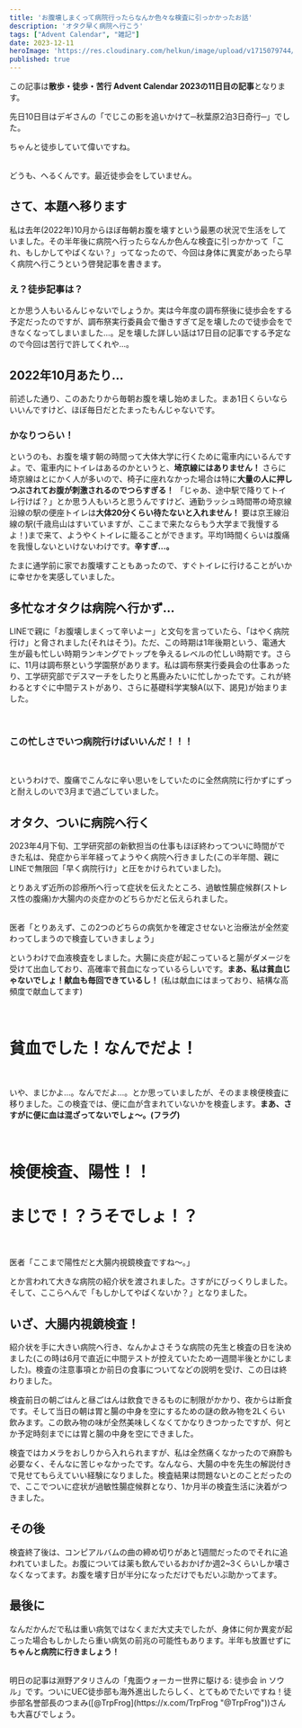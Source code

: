 ```yaml
---
title: 'お腹壊しまくって病院行ったらなんか色々な検査に引っかかったお話'
description: 'オタク早く病院へ行こう'
tags: ["Advent Calendar", "雑記"]
date: 2023-12-11
heroImage: 'https://res.cloudinary.com/helkun/image/upload/v1715079744/helkun.dev/blog/StomachAche/StomachAche_zwkm7g.png'
published: true
---
```

この記事は**散歩・徒歩・苦行 Advent Calendar 2023の11日目の記事**となります。

<UrlCard url="https://adventar.org/calendars/8696/"/>

先日10日目はデギさんの「でじこの影を追いかけて─秋葉原2泊3日奇行─」でした。

<UrlCard url="https://deguishomepage.vercel.app/Akiba/Akiba.html" />

ちゃんと徒歩していて偉いですね。

<br/>
どうも、へるくんです。最近徒歩会をしていません。

## さて、本題へ移ります
私は去年(2022年)10月からほぼ毎朝お腹を壊すという最悪の状況で生活をしていました。その半年後に病院へ行ったらなんか色んな検査に引っかかって「これ、もしかしてやばくない？」ってなったので、今回は身体に異変があったら早く病院へ行こうという啓発記事を書きます。

<h3>え？徒歩記事は？</h3>

とか思う人もいるんじゃないでしょうか。実は今年度の調布祭後に徒歩会をする予定だったのですが、調布祭実行委員会で働きすぎて足を壊したので徒歩会をできなくなってしまいました...。足を壊した詳しい話は17日目の記事でする予定なので今回は苦行で許してくれや...。

## 2022年10月あたり...
前述した通り、このあたりから毎朝お腹を壊し始めました。まあ1日くらいならいいんですけど、ほぼ毎日だとたまったもんじゃないです。

<h3>かなりつらい！</h3>

というのも、お腹を壊す朝の時間って大体大学に行くために電車内にいるんですよ。で、電車内にトイレはあるのかというと、**埼京線にはありません！** さらに埼京線はとにかく人が多いので、椅子に座れなかった場合は特に**大量の人に押しつぶされてお腹が刺激されるのでつらすぎる！** 「じゃあ、途中駅で降りてトイレ行けば？」とか思う人もいろと思うんですけど、通勤ラッシュ時間帯の埼京線沿線の駅の便座トイレは**大体20分くらい待たないと入れません！** 要は京王線沿線の駅(千歳烏山はすいていますが、ここまで来たならもう大学まで我慢するよ！)まで来て、ようやくトイレに籠ることができます。平均1時間くらいは腹痛を我慢しないといけないわけです。**辛すぎ...。**

たまに通学前に家でお腹壊すこともあったので、すぐトイレに行けることがいかに幸せかを実感していました。

## 多忙なオタクは病院へ行かず...
LINEで親に「お腹壊しまくって辛いよー」と文句を言っていたら、「はやく病院行け」と脅されました(それはそう)。ただ、この時期は1年後期という、電通大生が最も忙しい時期ランキングでトップを争えるレベルの忙しい時期です。さらに、11月は調布祭という学園祭があります。私は調布祭実行委員会の仕事あったり、工学研究部でデスマーチをしたりと馬鹿みたいに忙しかったです。これが終わるとすぐに中間テストがあり、さらに基礎科学実験A(以下、謁見)が始まりました。

<br/>
<h3>この忙しさでいつ病院行けばいいんだ！！！</h3>
<br/>

というわけで、腹痛でこんなに辛い思いをしていたのに全然病院に行かずにずっと耐えしのいで3月まで過ごしていました。

## オタク、ついに病院へ行く
2023年4月下旬、工学研究部の新歓担当の仕事もほぼ終わってついに時間ができた私は、発症から半年経ってようやく病院へ行きました(この半年間、親にLINEで無限回「早く病院行け」と圧をかけられていました)。

とりあえず近所の診療所へ行って症状を伝えたところ、過敏性腸症候群(ストレス性の腹痛)か大腸内の炎症かのどちらかだと伝えられました。

<br/>
医者「とりあえず、この2つのどちらの病気かを確定させないと治療法が全然変わってしまうので検査していきましょう」
<br/>

というわけで血液検査をしました。大腸に炎症が起こっていると腸がダメージを受けて出血しており、高確率で貧血になっているらしいです。**まあ、私は貧血じゃないでしょ！献血も毎回できているし！** (私は献血にはまっており、結構な高頻度で献血してます)

<br/>
<h1>貧血でした！なんでだよ！</h1>
<br/>

いや、まじかよ...。なんでだよ...。とか思っていましたが、そのまま検便検査に移りました。この検査では、便に血が含まれていないかを検査します。**まあ、さすがに便に血は混ざってないでしょ～。(フラグ)**

<br/>
<h1>検便検査、陽性！！</h1>
<h1>まじで！？うそでしょ！？</h1>
<br/>

<br/>
医者「ここまで陽性だと大腸内視鏡検査ですね～。」
<br/>

とか言われて大きな病院の紹介状を渡されました。さすがにびっくりしました。そして、ここらへんで「もしかしてやばくないか？」となりました。

## いざ、大腸内視鏡検査！
紹介状を手に大きい病院へ行き、なんかよさそうな病院の先生と検査の日を決めました(この時は6月で直近に中間テストが控えていたため一週間半後とかにしました)。検査の注意事項とか前日の食事についてなどの説明を受け、この日は終わりました。

検査前日の朝ごはんと昼ごはんは飲食できるものに制限がかかり、夜からは断食です。そして当日の朝は胃と腸の中身を空にするための謎の飲み物を2Lくらい飲みます。この飲み物の味が全然美味しくなくてかなりきつかったですが、何とか予定時刻までには胃と腸の中身を空にできました。

検査ではカメラをおしりから入れられますが、私は全然痛くなかったので麻酔も必要なく、そんなに苦じゃなかったです。なんなら、大腸の中を先生の解説付きで見せてもらえていい経験になりました。検査結果は問題ないとのことだったので、ここでついに症状が過敏性腸症候群となり、1か月半の検査生活に決着がつきました。

## その後
検査終了後は、コンピアルバムの曲の締め切りがあと1週間だったのでそれに追われていました。お腹については薬も飲んでいるおかげか週2~3くらいしか壊さなくなってます。お腹を壊す日が半分になっただけでもだいぶ助かってます。

## 最後に
なんだかんだで私は重い病気ではなくまだ大丈夫でしたが、身体に何か異変が起こった場合もしかしたら重い病気の前兆の可能性もあります。半年も放置せずに**ちゃんと病院に行きましょう！**

<br/>
明日の記事は淵野アタリさんの「鬼面ウォーカー世界に駆ける: 徒歩会 in ソウル」です。ついにUEC徒歩部も海外進出したらしく、とてもめでたいですね！徒歩部名誉部長のつまみ([@TrpFrog](https://x.com/TrpFrog "@TrpFrog"))さんも大喜びでしょう。